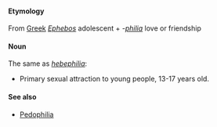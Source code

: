 ====Etymology====
From [[Greek]] ''[[Ephebos]]'' adolescent + ''-[[philia]]'' love or friendship

====Noun====
The same as ''[[hebephilia]]'':
* Primary sexual attraction to young people, 13-17 years old.

====See also====
* [[Pedophilia]]